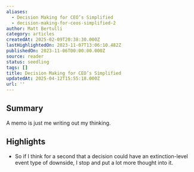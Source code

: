 ```yaml
---
aliases:
  - Decision Making for CEO’s Simplified
  - decision-making-for-ceos-simplified-2
author: Matt Bertulli
category: articles
createdAt: 2025-02-09T20:38:30.000Z
lastHighlightedOn: 2023-11-07T13:06:10.482Z
publishedOn: 2023-11-06T00:00:00.000Z
source: reader
status: seedling
tags: []
title: Decision Making for CEO’s Simplified
updatedAt: 2025-04-12T15:55:18.000Z
url: ''
---
```

## Summary

A memo is just me writing out my thinking.

## Highlights

- So if I think for a second that a decision could have an extinction-level event type of downside, I stop and put a lot more thought into it.
